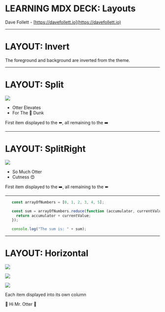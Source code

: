 
# LEARNING MDX DECK: Layouts

Dave Follett - [https://davefollett.io](https://davefollett.io)

---

<Invert>

# LAYOUT: Invert

The foreground and background are inverted from the theme.

</Invert>

---

# LAYOUT: Split

<Split>

![](https://media.giphy.com/media/1CrejqXxVZs9q/giphy.gif)

* Otter Elevates
* For The 🏀 Dunk

</Split>

First item displayed to the ⬅️, all remaining to the ➡️

---

# LAYOUT: SplitRight

<SplitRight>

![](https://media.giphy.com/media/vjKrEyy2NVblS/giphy.gif)

* So Much Otter
* Cutness 😍

</SplitRight>

First item displayed to the ➡️, all remaining to the ⬅️

---

<FullScreenCode>

```js
   const arrayOfNumbers = [0, 1, 2, 3, 4, 5];

   const sum = arrayOfNumbers.reduce(function (accumulator, currentValue) {
     return accumulator + currentValue;
   });

   console.log("The sum is: " + sum);
```

</FullScreenCode>

---

# LAYOUT: Horizontal

<Horizontal>

![](https://media.giphy.com/media/26gssIytJvy1b1THO/giphy.gif)

![](https://media.giphy.com/media/26gssIytJvy1b1THO/giphy.gif)

![](https://media.giphy.com/media/26gssIytJvy1b1THO/giphy.gif)

</Horizontal>

Each item displayed into its own column

👋 Hi Mr. Otter 👋 
